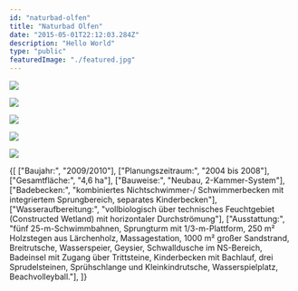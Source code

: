 ```yaml
---
id: "naturbad-olfen"
title: "Naturbad Olfen"
date: "2015-05-01T22:12:03.284Z"
description: "Hello World"
type: "public"
featuredImage: "./featured.jpg"
---
```


<Carousel>
<CarouselImage description="Hier sieht man den Pool">

![](./carousel/DSCN0004.JPG)

</CarouselImage>
<CarouselImage description="Ah, noch ein tolles Bild">

![](./carousel/DSCN0007.JPG)

</CarouselImage>
<CarouselImage>

![](./carousel/DSCN0009.JPG)

</CarouselImage>
<CarouselImage>

![](./carousel/DSCN0032.JPG)

</CarouselImage>
<CarouselImage>

![](./carousel/DSCN0045.JPG)

</CarouselImage>
</Carousel>


<SpecificationsTable title="Naturbad Olfen – Technische Daten">
    {[
        ["Baujahr:", "2009/2010"],
        ["Planungszeitraum:", "2004 bis 2008"],
        ["Gesamtfläche:", "4,6 ha"],
        ["Bauweise:", "Neubau, 2-Kammer-System"],
        ["Badebecken:", "kombiniertes Nichtschwimmer-/ Schwimmerbecken mit integriertem Sprungbereich, separates Kinderbecken"],
        ["Wasseraufbereitung:", "vollbiologisch über technisches Feuchtgebiet (Constructed Wetland) mit horizontaler Durchströmung"],
        ["Ausstattung:", "fünf 25-m-Schwimmbahnen, Sprungturm mit 1/3-m-Plattform, 250 m² Holzstegen aus Lärchenholz, Massagestation, 1000 m² großer Sandstrand, Breitrutsche, Wasserspeier, Geysier, Schwalldusche im NS-Bereich, Badeinsel mit Zugang über Trittsteine, Kinderbecken mit Bachlauf, drei Sprudelsteinen, Sprühschlange und Kleinkindrutsche, Wasserspielplatz, Beachvolleyball."],
    ]}
</SpecificationsTable>